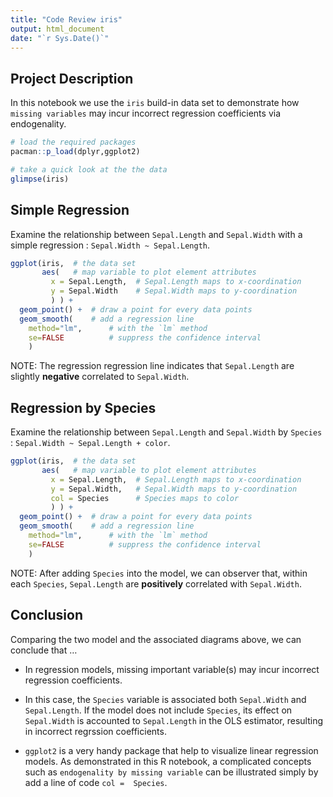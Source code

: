 ```yaml
---
title: "Code Review iris"
output: html_document
date: "`r Sys.Date()`"
---
```


## Project Description
In this notebook we use the `iris` build-in data set to demonstrate how `missing variables` may incur incorrect regression coefficients via endogenality. 

```r
# load the required packages
pacman::p_load(dplyr,ggplot2)  
```

```r
# take a quick look at the the data
glimpse(iris)
```


## Simple Regression
Examine the relationship between `Sepal.Length` and `Sepal.Width` with a simple regression : `Sepal.Width ~ Sepal.Length`.
```r
ggplot(iris,  # the data set       
       aes(   # map variable to plot element attributes 
         x = Sepal.Length,  # Sepal.Length maps to x-coordination
         y = Sepal.Width    # Sepal.Width maps to y-coordination
         ) ) +
  geom_point() +  # draw a point for every data points 
  geom_smooth(    # add a regression line 
    method="lm",      # with the `lm` method
    se=FALSE          # suppress the confidence interval
    )
```
NOTE: The regression regression line indicates that `Sepal.Length` are slightly __negative__ correlated to `Sepal.Width`.     



## Regression by Species
Examine the relationship between `Sepal.Length` and `Sepal.Width` by `Species` : `Sepal.Width ~ Sepal.Length + color`.
```r
ggplot(iris,  # the data set       
       aes(   # map variable to plot element attributes 
         x = Sepal.Length,  # Sepal.Length maps to x-coordination
         y = Sepal.Width,   # Sepal.Width maps to y-coordination
         col = Species      # Species maps to color 
         ) ) +
  geom_point() +  # draw a point for every data points 
  geom_smooth(    # add a regression line 
    method="lm",      # with the `lm` method
    se=FALSE          # suppress the confidence interval
    )
```
NOTE: After adding `Species` into the model, we can observer that, within each `Species`, `Sepal.Length` are __positively__ correlated with `Sepal.Width`.



## Conclusion
Comparing the two model and the associated diagrams above, we can conclude that ...  

+ In regression models, missing important variable(s) may incur incorrect regression coefficients.

+ In this case, the `Species` variable is associated both `Sepal.Width` and `Sepal.Length`.  If the model does not include `Species`, its effect on `Sepal.Width` is accounted to `Sepal.Length` in the OLS estimator, resulting in incorrect regrssion coefficients. 

+ `ggplot2` is a very handy package that help to visualize linear regression models. As demonstrated in this R notebook, a complicated concepts such as `endogenality by missing variable` can be illustrated simply by add a line of code `col =  Species`.   


